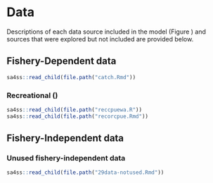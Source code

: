 # Data

Descriptions of each data source included in the model (Figure \ref{fig:data-plot})
and sources that were explored but not included
are provided below.

## Fishery-Dependent data

```r
sa4ss::read_child(file.path("catch.Rmd"))
```

### Recreational \glsentrylong{cpue} (\glsentryshort{cpue})

```r
sa4ss::read_child(file.path("reccpuewa.R"))
sa4ss::read_child(file.path("recorcpue.Rmd"))
```

## Fishery-Independent data

### Unused fishery-independent data

```r
sa4ss::read_child(file.path("29data-notused.Rmd"))
```
